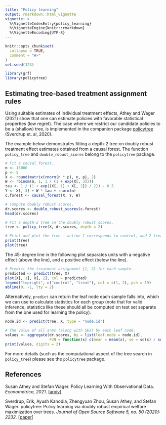 ```yaml
---
title: "Policy learning"
output: rmarkdown::html_vignette
vignette: >
  %\VignetteIndexEntry{policy_learning}
  %\VignetteEngine{knitr::rmarkdown}
  %\VignetteEncoding{UTF-8}
---
```


```r
knitr::opts_chunk$set(
  collapse = TRUE,
  comment = "#>"
)
set.seed(123)
```

```r
library(grf)
library(policytree)
```

## Estimating tree-based treatment assignment rules

Using suitable estimates of individual treatment effects, Athey and Wager (2021) show that one can estimate policies with favorable statistical properties (low regret). The case where we restrict our candidate policies to be a (shallow) tree, is implemented in the companion package [policytree](https://github.com/grf-labs/policytree) (Sverdrup et. al, 2020).

The example below demonstrates fitting a depth-2 tree on doubly robust treatment effect estimates obtained from a causal forest. The function `policy_tree` and `double_robust_scores` belong to the `policytree` package.

```r
# Fit a causal forest.
n <- 15000
p <- 5
X <- round(matrix(rnorm(n * p), n, p), 2)
W <- rbinom(n, 1, 1 / (1 + exp(X[, 3])))
tau <- 1 / (1 + exp((X[, 1] + X[, 2]) / 2)) - 0.5
Y <- X[, 3] + W * tau + rnorm(n)
c.forest <- causal_forest(X, Y, W)

# Compute doubly robust scores.
dr.scores <- double_robust_scores(c.forest)
head(dr.scores)

# Fit a depth-2 tree on the doubly robust scores.
tree <- policy_tree(X, dr.scores, depth = 2)

# Print and plot the tree - action 1 corresponds to control, and 2 treated.
print(tree)
plot(tree)
```

The 45-degree line in the following plot separates units with a negative effect (above the line), and a positive effect (below the line).

```r
# Predict the treatment assignment {1, 2} for each sample.
predicted <- predict(tree, X)
plot(X[, 1], X[, 2], col = predicted)
legend("topright", c("control", "treat"), col = c(1, 2), pch = 19)
abline(0, -1, lty = 2)
```

Alternatively, `predict` can return the leaf node each sample falls into, which we can use to calculate statistics for each group (note that for valid inference, statistics like these should all be computed on test set separate from the one used for learning the policy).

```r
node.id <- predict(tree, X, type = "node.id")

# The value of all arms (along with SEs) by each leaf node.
values <- aggregate(dr.scores, by = list(leaf.node = node.id),
                    FUN = function(x) c(mean = mean(x), se = sd(x) / sqrt(length(x))))
print(values, digits = 2)
```

For more details (such as the computational aspect of the tree search in `policy_tree`) please see the `policytree` package.

## References
Susan Athey and Stefan Wager. Policy Learning With Observational Data. _Econometrica, 2021_. [[arxiv](https://arxiv.org/abs/1702.02896)]

Sverdrup, Erik, Ayush Kanodia, Zhengyuan Zhou, Susan Athey, and Stefan Wager. policytree: Policy learning via doubly robust empirical welfare maximization over trees. _Journal of Open Source Software 5, no. 50 (2020): 2232._ [[paper](https://joss.theoj.org/papers/10.21105/joss.02232.pdf)]
